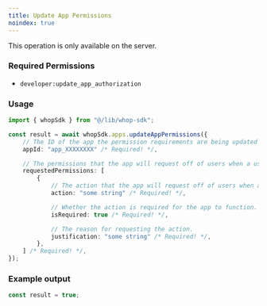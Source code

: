 ```yaml
---
title: Update App Permissions
noindex: true
---
```

<Note>This operation is only available on the server.</Note>

### Required Permissions
 - `developer:update_app_authorization`

### Usage

```typescript
import { whopSdk } from "@/lib/whop-sdk";

const result = await whopSdk.apps.updateAppPermissions({
	// The ID of the app the permission requirements are being updated for
	appId: "app_XXXXXXXX" /* Required! */,

	// The permissions that the app will request off of users when a user installs the app.
	requestedPermissions: [
		{
			// The action that the app will request off of users when a user installs the app.
			action: "some string" /* Required! */,

			// Whether the action is required for the app to function.
			isRequired: true /* Required! */,

			// The reason for requesting the action.
			justification: "some string" /* Required! */,
		},
	] /* Required! */,
});

```

### Example output

```typescript
const result = true;

```
